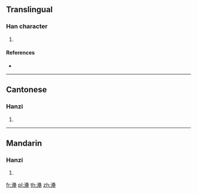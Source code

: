 {{character info/new}}
==Translingual==

===Han character===
{{Han char|rn=85|rad=水|as=18|sn=21|four=36114|canj=EWWG|ids=⿰氵壘}}

# {{defn|Han|sort=水18}}

====References====
* {{Han ref|kx=0662.180|dkj=18742|dj=1071.200|hdz=31792.110|uh=7045|ud=28741|bh=F5D8|bd=62936}}

----

==Cantonese==

===Hanzi===
{{yue-hanzi|jyut=leoi5|y=leui5}}

# {{defn|lang=yue|sort=水18}}

----

==Mandarin==

===Hanzi===
{{cmn-hanzi|pin=[[huàn]] ([[huan4]]), [[lěi]] ([[lei3]])|wg=huan<sup>4</sup>, lei<sup>3</sup>}}

# {{defn|lang=cmn|sort=水18}}

[[fr:灅]]
[[pl:灅]]
[[th:灅]]
[[zh:灅]]